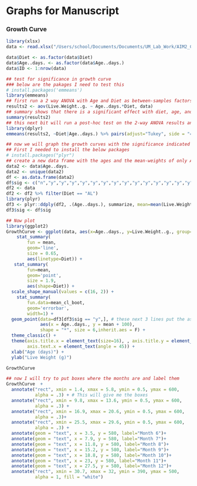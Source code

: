 # Graphs for Manuscript
### Growth Curve
```r
library(xlsx)
data <- read.xlsx("/Users/school/Documents/Documents/UM_Lab_Work/AIM2_Caloric_Restriction/Feeding_Study_2019-2020/Raw_data(weights_notes_forR_update_01-09-23).xlsx", "GrowthData4R")

data$Diet <- as.factor(data$Diet)
data$Age..days. <- as.factor(data$Age..days.)
data$ID <- 1:nrow(data)

## test for significance in growth curve
### below are the pakages I need to test this
# install.packages('emmeans')
library(emmeans)
## first run a 2 way ANOVA with Age and Diet as between-samples factors
results2 <- aov(Live.Weight..g. ~ Age..days.*Diet, data)
## summary shows that there is a significant effect with diet, age, and the interaction between the two
summary(results2)
## this next bit will run a post-hoc test on the 2-way ANOVA results and let us know at which Age the wheights are different between the 2 diets
library(dplyr)
emmeans(results2, ~Diet|Age..days.) %>% pairs(adjust="Tukey", side = "=")

## now we will graph the growth curves with the significance indicated by asterics *
## First I needed to install the below packages
# install.packages("plyr")
## create a new data frame with the ages and the mean-weights of only AL animals
data2 <- data$Age..days.
data2 <- unique(data2)
df <- as.data.frame(data2)
df$sig <- c("n","y","y","y","y","y","y","y","y","y","y","y","y","y","y","y","y","y","y","y","y","y","y","y","y","y","y","y","y","y","y","n","n")
df2 <- data
df2 <- df2 %>% filter(Diet == "AL") 
library(plyr)
df3 <- plyr::ddply(df2, .(Age..days.), summarize, mean=mean(Live.Weight..g.))
df3$sig <- df$sig

## Now plot
library(ggplot2)
GrowthCurve <- ggplot(data, aes(x=Age..days., y=Live.Weight..g., group=Diet)) +
    stat_summary(
        fun = mean,
        geom='line',
        size = 0.65,
        aes(linetype=Diet)) +
   stat_summary(
        fun=mean,
        geom='point',
        size = 1.9,
        aes(shape=Diet)) +
  scale_shape_manual(values = c(16, 2)) +
    stat_summary(
        fun.data=mean_cl_boot,
        geom='errorbar',
        width=1) + 
  geom_point(data=df3[df3$sig == "y",], # these next 3 lines put the astriks on the plot
             aes(x = Age..days., y = mean + 100), 
             shape = "*", size = 6,inherit.aes = F) +
  theme_classic() +
  theme(axis.title.x = element_text(size=16), , axis.title.y = element_text(size=16), legend.title = element_text(size=14), legend.key.size = unit(0.4, 'cm'), legend.position = c(0.92, 0.85), axis.text = element_text(face="bold", color = "black"), axis.line.x.bottom=element_line(size=0.5), axis.line.y.left=element_line(size=0.5),
        axis.text.x = element_text(angle = 45)) +
  xlab("Age (days)") +
  ylab("Live Weight (g)")

GrowthCurve

## now I will try to put boxes where the months are and label them
GrowthCurve  +
  annotate("rect", xmin = 1.4, xmax = 5.8, ymin = 0.5, ymax = 600, 
           alpha = .3) + # This will give me the boxes
  annotate("rect", xmin = 9.8, xmax = 13.6, ymin = 0.5, ymax = 600, 
           alpha = .3) +
  annotate("rect", xmin = 16.9, xmax = 20.6, ymin = 0.5, ymax = 600, 
           alpha = .3)+
  annotate("rect", xmin = 25.5, xmax = 29.6, ymin = 0.5, ymax = 600, 
           alpha = .3) +
  annotate(geom = "text", x = 3.5, y = 580, label="Month 6")+
  annotate(geom = "text", x = 7.9, y = 580, label="Month 7")+
  annotate(geom = "text", x = 11.8, y = 580, label="Month 8")+
  annotate(geom = "text", x = 15.2, y = 580, label="Month 9")+
  annotate(geom = "text", x = 18.8, y = 580, label="Month 10")+
  annotate(geom = "text", x = 23, y = 580, label="Month 11")+
  annotate(geom = "text", x = 27.5, y = 580, label="Month 12")+
  annotate("rect", xmin = 30.7, xmax = 32, ymin = 390, ymax = 500, 
           alpha = 1, fill = "white")
```